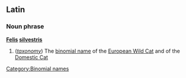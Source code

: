 ==Latin==
===Noun phrase===
'''[[Felis]] [[silvestris]]''' 

#(''[[taxonomy]]'') The [[binomial name]] of the [[European Wild Cat]] and of the [[Domestic Cat]]
[[Category:Binomial names]]